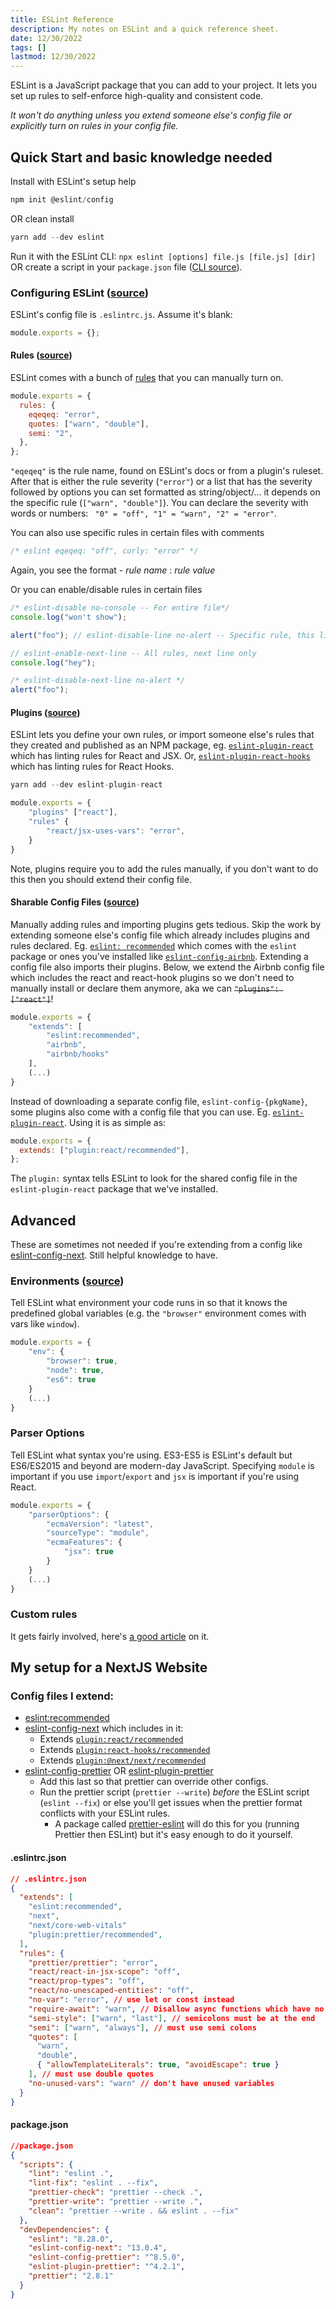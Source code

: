 ```yaml
---
title: ESLint Reference
description: My notes on ESLint and a quick reference sheet.
date: 12/30/2022
tags: []
lastmod: 12/30/2022
---
```


ESLint is a JavaScript package that you can add to your project. It lets you set up rules to self-enforce high-quality and consistent code.

_It won't do anything unless you extend someone else's config file or explicitly turn on rules in your config file._

## Quick Start and basic knowledge needed

Install with ESLint's setup help

```javascript
npm init @eslint/config
```

OR clean install

```javascript
yarn add --dev eslint
```

Run it with the ESLint CLI:
`npx eslint [options] file.js [file.js] [dir]` OR create a script in your `package.json` file ([CLI source](https://eslint.org/docs/latest/user-guide/command-line-interface)).

### Configuring ESLint ([source](https://eslint.org/docs/latest/user-guide/configuring/))

ESLint's config file is `.eslintrc.js`. Assume it's blank:

```javascript
module.exports = {};
```

#### Rules ([source](https://eslint.org/docs/latest/user-guide/configuring/rules))

ESLint comes with a bunch of [rules](https://eslint.org/docs/latest/rules/) that you can manually turn on.

```javascript
module.exports = {
  rules: {
    eqeqeq: "error",
    quotes: ["warn", "double"],
    semi: "2",
  },
};
```

`"eqeqeq"` is the rule name, found on ESLint's docs or from a plugin's ruleset. After that is either the rule severity (`"error"`) or a list that has the severity followed by options you can set formatted as string/object/... it depends on the specific rule (`["warn", "double"]`). You can declare the severity with words or numbers: ` "0" = "off", "1" = "warn", "2" = "error"`.

You can also use specific rules in certain files with comments

```javascript
/* eslint eqeqeq: "off", curly: "error" */
```

Again, you see the format - _rule name_ : _rule value_

Or you can enable/disable rules in certain files

```javascript
/* eslint-disable no-console -- For entire file*/
console.log("won't show");

alert("foo"); // eslint-disable-line no-alert -- Specific rule, this line only

// eslint-enable-next-line -- All rules, next line only
console.log("hey");

/* eslint-disable-next-line no-alert */
alert("foo");
```

#### Plugins ([source](https://eslint.org/docs/latest/user-guide/configuring/plugins))

ESLint lets you define your own rules, or import someone else's rules that they created and published as an NPM package, eg. [`eslint-plugin-react`](https://github.com/jsx-eslint/eslint-plugin-react) which has linting rules for React and JSX. Or, [`eslint-plugin-react-hooks`](https://www.npmjs.com/package/eslint-plugin-react-hooks) which has linting rules for React Hooks.

```javascript
yarn add --dev eslint-plugin-react
```

```javascript
module.exports = {
	"plugins" ["react"],
	"rules" {
		"react/jsx-uses-vars": "error",
	}
}
```

Note, plugins require you to add the rules manually, if you don't want to do this then you should extend their config file.

#### Sharable Config Files ([source](https://eslint.org/docs/latest/user-guide/configuring/configuration-files#extending-configuration-files))

Manually adding rules and importing plugins gets tedious. Skip the work by extending someone else's config file which already includes plugins and rules declared. Eg. [`eslint: recommended`](https://eslint.org/docs/latest/user-guide/configuring/configuration-files#using-eslintrecommended) which comes with the `eslint` package or ones you've installed like [`eslint-config-airbnb`](https://github.com/airbnb/javascript/tree/master/packages/eslint-config-airbnb). Extending a config file also imports their plugins. Below, we extend the Airbnb config file which includes the react and react-hook plugins so we don't need to manually install or declare them anymore, aka we can ~~`"plugins": ["react"]`~~!

```javascript
module.exports = {
	"extends": [
		"eslint:recommended",
		"airbnb",
		"airbnb/hooks"
	],
	(...)
}
```

Instead of downloading a separate config file, `eslint-config-{pkgName}`, some plugins also come with a config file that you can use. Eg. [`eslint-plugin-react`](https://github.com/jsx-eslint/eslint-plugin-react). Using it is as simple as:

```javascript
module.exports = {
  extends: ["plugin:react/recommended"],
};
```

The `plugin:` syntax tells ESLint to look for the shared config file in the `eslint-plugin-react` package that we've installed.

## Advanced

These are sometimes not needed if you're extending from a config like [eslint-config-next](https://github.com/vercel/next.js/tree/canary/packages/eslint-config-next). Still helpful knowledge to have.

### Environments ([source](https://eslint.org/docs/latest/user-guide/configuring/language-options#specifying-environments))

Tell ESLint what environment your code runs in so that it knows the predefined global variables (e.g. the `"browser"` environment comes with vars like `window`).

```javascript
module.exports = {
    "env": {
        "browser": true,
        "node": true,
        "es6": true
    }
    (...)
}
```

### Parser Options

Tell ESLint what syntax you're using. ES3-ES5 is ESLint's default but ES6/ES2015 and beyond are modern-day JavaScript. Specifying `module` is important if you use `import`/`export` and `jsx` is important if you're using React.

```javascript
module.exports = {
    "parserOptions": {
        "ecmaVersion": "latest",
        "sourceType": "module",
        "ecmaFeatures": {
            "jsx": true
        }
    }
    (...)
}
```

### Custom rules

It gets fairly involved, here's [a good article](https://stevenpetryk.com/blog/custom-eslint-rules/) on it.

## My setup for a NextJS Website

### Config files I extend:

- [eslint:recommended](https://eslint.org/docs/latest/rules/)
- [eslint-config-next](https://github.com/vercel/next.js/tree/canary/packages/eslint-config-next) which includes in it:
  - Extends [`plugin:react/recommended`](https://github.com/jsx-eslint/eslint-plugin-react)
  - Extends [`plugin:react-hooks/recommended`](https://github.com/facebook/react/tree/main/packages/eslint-plugin-react-hooks)
  - Extends [`plugin:@next/next/recommended`](https://github.com/vercel/next.js/tree/canary/packages/eslint-plugin-next)
- [eslint-config-prettier](https://github.com/prettier/eslint-config-prettier) OR [eslint-plugin-prettier](https://github.com/prettier/eslint-plugin-prettier#recommended-configuration)
  - Add this last so that prettier can override other configs.
  - Run the prettier script (`prettier --write`) _before_ the ESLint script (`eslint --fix`) or else you'll get issues when the prettier format conflicts with your ESLint rules.
    - A package called [prettier-eslint](https://github.com/prettier/prettier-eslint) will do this for you (running Prettier then ESLint) but it's easy enough to do it yourself.

#### .eslintrc.json

```json
// .eslintrc.json
{
  "extends": [
    "eslint:recommended",
    "next",
    "next/core-web-vitals"
    "plugin:prettier/recommended",
  ],
  "rules": {
    "prettier/prettier": "error",
    "react/react-in-jsx-scope": "off",
    "react/prop-types": "off",
    "react/no-unescaped-entities": "off",
    "no-var": "error", // use let or const instead
    "require-await": "warn", // Disallow async functions which have no await expression
    "semi-style": ["warn", "last"], // semicolons must be at the end
    "semi": ["warn", "always"], // must use semi colons
    "quotes": [
      "warn",
      "double",
      { "allowTemplateLiterals": true, "avoidEscape": true }
    ], // must use double quotes
    "no-unused-vars": "warn" // don't have unused variables
  }
}
```

#### package.json

```json
//package.json
{
  "scripts": {
    "lint": "eslint .",
    "lint-fix": "eslint . --fix",
    "prettier-check": "prettier --check .",
    "prettier-write": "prettier --write .",
    "clean": "prettier --write . && eslint . --fix"
  },
  "devDependencies": {
    "eslint": "8.28.0",
    "eslint-config-next": "13.0.4",
    "eslint-config-prettier": "^8.5.0",
    "eslint-plugin-prettier": "^4.2.1",
    "prettier": "2.8.1"
  }
}
```
